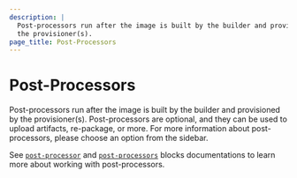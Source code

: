 ```yaml
---
description: |
  Post-processors run after the image is built by the builder and provisioned by
  the provisioner(s).
page_title: Post-Processors
---
```


# Post-Processors

Post-processors run after the image is built by the builder and provisioned by
the provisioner(s). Post-processors are optional, and they can be used to
upload artifacts, re-package, or more. For more information about
post-processors, please choose an option from the sidebar.

See [`post-processor`](/docs/templates/hcl_templates/blocks/build/post-processor) and
[`post-processors`](/docs/templates/hcl_templates/blocks/build/post-processors)
blocks documentations to learn more about working with post-processors.
